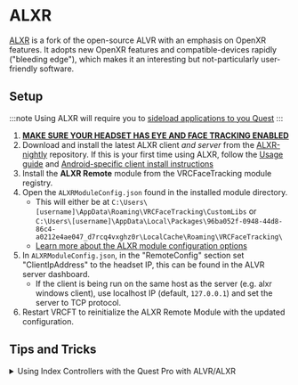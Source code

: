 
# ALXR

[ALXR](https://github.com/korejan/ALVR/wiki/ALXR-Client) is a fork of the open-source ALVR with an emphasis on OpenXR features.
It adopts new OpenXR features and compatible-devices rapidly ("bleeding edge"), which makes it an interesting but not-particularly user-friendly software. 

## Setup

:::note
Using ALXR will require you to [sideload applications to you Quest](./#tips-and-tricks)
:::

1. [**MAKE SURE YOUR HEADSET HAS EYE AND FACE TRACKING ENABLED**](#enabling-eye-and-face-tracking-on-the-headset)
2. Download and install the latest ALXR client *and server* from the [ALXR-nightly](https://github.com/korejan/ALXR-nightly/releases) repository.
If this is your first time using ALXR, follow the [Usage guide](https://github.com/korejan/ALVR/wiki/ALXR-Client#usage) and [Android-specific client install instructions](https://github.com/korejan/ALVR/wiki/ALXR-Client#android-all-flavors---questpicogenericetc)
3. Install the **ALXR Remote** module from the VRCFaceTracking module registry.
4. Open the `ALXRModuleConfig.json` found in the installed module directory.
   - This will either be at `C:\Users\[username]\AppData\Roaming\VRCFaceTracking\CustomLibs` or `C:\Users\[username]\AppData\Local\Packages\96ba052f-0948-44d8-86c4-a0212e4ae047_d7rcq4vxghz0r\LocalCache\Roaming\VRCFaceTracking\`
   - [Learn more about the ALXR module configuration options](https://github.com/korejan/VRCFT-ALXR-Modules#module-settings)
5. In `ALXRModuleConfig.json`, in the "RemoteConfig" section set "ClientIpAddress" to the headset IP, this can be found in the ALVR server dashboard.
   - If the client is being run on the same host as the server (e.g. alxr windows client), use localhost IP (default, `127.0.0.1`) and set the server to TCP protocol.
6. Restart VRCFT to reinitialize the ALXR Remote Module with the updated configuration.

## Tips and Tricks

<details>
  <summary>Using Index Controllers with the Quest Pro with ALVR/ALXR</summary>

The customizability of ALVR allows a few options. 
All following mentioned settings can be found in the "Headset" tab of the ALVR server settings.

- Option 1: Completely disable the Quest Pro controllers using the checkbox next to "Controllers"
- Option 2: Set the Controller emulation to "HTC Vive Tracker". This allows real controllers such as the Index Controllers to take precedence in SteamVR, and allow
  for using the Quest Pro controllers for manual playspace calibration.

</details>


